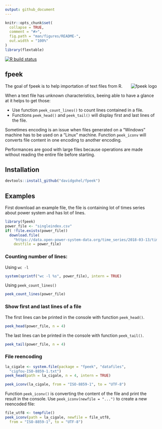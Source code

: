 ```yaml
---
output: github_document
---
```


<!-- README.md is generated from README.Rmd. Please edit that file -->


```r
knitr::opts_chunk$set(
  collapse = TRUE,
  comment = "#>",
  fig.path = "man/figures/README-",
  out.width = "100%"
)
library(flextable)
```

<!-- badges: start -->
[![R build status](https://github.com/davidgohel/fpeek/workflows/R-CMD-check/badge.svg)](https://github.com/davidgohel/fpeek/actions)
<!-- badges: end -->

## fpeek

<a href="https://github.com/davidgohel/fpeek"><img src="man/figures/logo.png" alt="fpeek logo" align="right" /></a> 
The goal of fpeek is to help importation of text files from R.

When a text file has unknown characteristics, beeing able 
to have a glance at it helps to get those:

* Use function `peek_count_lines()` to count lines contained in a file.
* Functions `peek_head()` and `peek_tail()` will display 
first and last lines of the file. 

Sometimes encoding is an issue when files generated on a "Windows" machine 
has to be used on a "Linux" machine. Function `peek_iconv` will converts 
file content in one encoding to another encoding.

Performances are good with large files because operations are made 
without reading the entire file before starting. 


## Installation

```r
devtools::install_github("davidgohel/fpeek")
```

## Examples

First download an example file, the file is containing lot of times series 
about power system and has lot of lines.

```r
library(fpeek)
power_file <- "singleindex.csv"
if( !file.exists(power_file))
  download.file(
    "https://data.open-power-system-data.org/time_series/2018-03-13/time_series_15min_singleindex.csv", 
    destfile = power_file)
```

### Counting number of lines:

Using `wc -l`

```r
system(sprintf("wc -l %s", power_file), intern = TRUE)
```

Using `peek_count_lines()`

```r
peek_count_lines(power_file)
```

### Show first and last lines of a file

The first lines can be printed in the console with function `peek_head()`. 

```r
peek_head(power_file, n = 4)
```

The last lines can be printed in the console with function `peek_tail()`. 

```r
peek_tail(power_file, n = 4)
```

### File reencoding

```r
la_cigale <- system.file(package = "fpeek", "datafiles", 
  "cigfou-ISO-8859-1.txt")
peek_head(path = la_cigale, n = 4, intern = TRUE)

peek_iconv(la_cigale, from = "ISO-8859-1", to = "UTF-8")
```

Function `peek_iconv()` is converting the content of the file 
and print the result in the console. Use `peek_iconv(newfile = "...")` to create 
a new reencoded file:

```r
file_utf8 <- tempfile()
peek_iconv(path = la_cigale, newfile = file_utf8, 
  from = "ISO-8859-1", to = "UTF-8")
```




